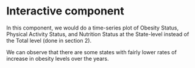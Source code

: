 # Interactive component

In this component, we would do a time-series plot of Obesity Status, Physical Activity Status, and Nutrition Status at the State-level instead of the Total level (done in section 2).

We can observe that there are some states with fairly lower rates of increase in obesity levels over the years. 

<script src="https://d3js.org/d3.v6.js"></script>
<div id="plot1"></div>
<div id="plot2"></div>

<script src="scripts/maps.js"></script
